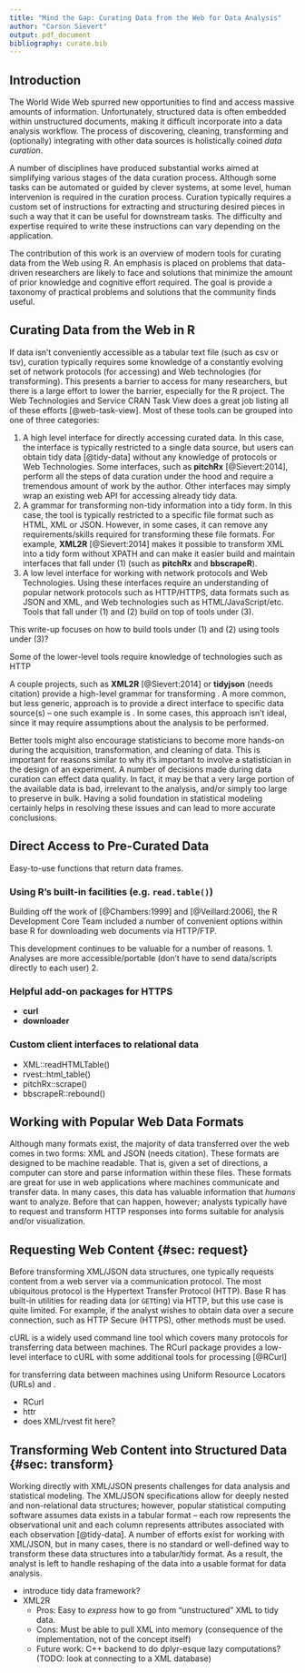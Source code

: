 ```yaml
---
title: "Mind the Gap: Curating Data from the Web for Data Analysis"
author: "Carson Sievert"
output: pdf_document
bibliography: curate.bib
---
```


<!-- Where should I fit in this related work stuff??

Extracting data placed within HTML `<table>` tags is often trivial, but they can contain un-interesting information from a data analysis perspective. In 2008, [@webtables] estimated that 154 million HTML tables (out of the 14.1 billion considered) contained high quality relational data (TODO: what exactly do they mean by high quality?). Other studies have estimated the rate of "genuine" HTML tables to be around `r round(100*1740/11477, 1)` percent [@Wang:2002].

Genuine structured data certainly exists outside of HTML tables, sometimes in the form of unstructured text or lists, making it even more difficult to detect and faithfully extract [@TEGRA] (other studies that parse text??).

In recent years, the computer science community provided a number of useful data curation systems. [@Dillon:2013] proposed a search engine for discovering (already) curated data. Several focus on data cleaning and transformation [@wrangler], [@potters-wheel], (google refine?). Some focus on integration with other local sources and deduplication [@data-tamer]. These tools empower those who want to answer questions with data, but may not have the programming skills required to manipulate data accordingly [@data-enthusiast].

The interactive data curation systems covered here ignore the first step in curating data from the Web: extraction of relevant information from a collection of Web sites or services. This is likely a result of the large amount of human intervention in deciding what content is important. For this reason, programming is essential component.
-->

## Introduction

The World Wide Web spurred new opportunities to find and access massive amounts of information. Unfortunately, structured data is often embedded within unstructured documents, making it difficult incorporate into a data analysis workflow. The process of discovering, cleaning, transforming and (optionally) integrating with other data sources is holistically coined _data curation_. 

<!-- A paragraph on large scale attempts to solve this?
  * Proposed standards such as the Semantic Web
  * Automated systems for searching/downloading curated data?
-->

A number of disciplines have produced substantial works aimed at simplifying various stages of the data curation process. Although some tasks can be automated or guided by clever systems, at some level, human intervenion is required in the curation process. Curation typically requires a custom set of instructions for extracting and structuring desired pieces in such a way that it can be useful for downstream tasks. The difficulty and expertise required to write these instructions can vary depending on the application. 

The contribution of this work is an overview of modern tools for curating data from the Web using R. An emphasis is placed on problems that data-driven researchers are likely to face and solutions that minimize the amount of prior knowledge and cognitive effort required. The goal is provide a taxonomy of practical problems and solutions that the community finds useful. 

<!-- 
  More explaination of why we focus on R!!!
   * Great language for prototyping and sketching out ideas
   * Curation is a big problem for scientific researchers! Bring the curation tools to the analysis environment!!
   * Growing set of tools make curation accessible to non-experts
-->


## Curating Data from the Web in R

If data isn't conveniently accessible as a tabular text file (such as csv or tsv), curation typically requires some knowledge of a constantly evolving set of network protocols (for accessing) and Web technologies (for transforming). This presents a barrier to access for many researchers, but there is a large effort to lower the barrier, especially for the R project. The Web Technologies and Service CRAN Task View does a great job listing all of these efforts [@web-task-view]. Most of these tools can be grouped into one of three categories:

1. A high level interface for directly accessing curated data. In this case, the interface is typically restricted to a single data source, but users can obtain tidy data [@tidy-data] without any knowledge of protocols or Web Technologies. Some interfaces, such as **pitchRx** [@Sievert:2014], perform all the steps of data curation under the hood and require a tremendous amount of work by the author. Other interfaces may simply wrap an existing web API for accessing already tidy data. 
2. A grammar for transforming non-tidy information into a tidy form. In this case, the tool is typically restricted to a specific file format such as HTML, XML or JSON. However, in some cases, it can remove any requirements/skills required for transforming these file formats. For example, **XML2R** [@Sievert:2014] makes it possible to transform XML into a tidy form without XPATH and can make it easier build and maintain interfaces that fall under (1) (such as **pitchRx** and **bbscrapeR**).
3. A low level interface for working with network protocols and Web Technologies. Using these interfaces require an understanding of popular network protocols such as HTTP/HTTPS, data formats such as JSON and XML, and Web technologies such as HTML/JavaScript/etc. Tools that fall under (1) and (2) build on top of tools under (3).

This write-up focuses on how to build tools under (1) and (2) using tools under (3)?

Some of the lower-level tools require knowledge of technologies such as HTTP 

A couple projects, such as **XML2R** [@Sievert:2014] or **tidyjson** (needs citation) provide a high-level grammar for transforming . A more common, but less generic, approach is to provide a direct interface to specific data source(s) -- one such example is . In some cases, this approach isn't ideal, since it may require assumptions about the analysis to be performed.

Better tools might also encourage statisticians to become more hands-on during the acquisition, transformation, and cleaning of data. This is important for reasons similar to why it's important to involve a statistician in the design of an experiment. A number of decisions made during data curation can effect data quality. In fact, it may be that a very large portion of the available data is bad, irrelevant to the analysis, and/or simply too large to preserve in bulk. Having a solid foundation in statistical modeling certainly helps in resolving these issues and can lead to more accurate conclusions.


## Direct Access to Pre-Curated Data

Easy-to-use functions that return data frames.

### Using R's built-in facilities (e.g. `read.table()`)

Building off the work of [@Chambers:1999] and [@Veillard:2006], the R Development Core Team included a number of convenient options within base R for downloading web documents via HTTP/FTP. 

This development continues to be valuable for a number of reasons. 
1. Analyses are more accessible/portable (don't have to send data/scripts directly to each user)
2. 

### Helpful add-on packages for HTTPS

* __curl__
* __downloader__

### Custom client interfaces to relational data

* XML::readHTMLTable()
* rvest::html_table()
* pitchRx::scrape()
* bbscrapeR::rebound()


## Working with Popular Web Data Formats

Although many formats exist, the majority of data transferred over the web comes in two forms: XML and JSON (needs citation). These formats are designed to be machine readable. That is, given a set of directions, a computer can store and parse information within these files. These formats are great for use in web applications where machines communicate and transfer data. In many cases, this data has valuable information that *humans* want to analyze. Before that can happen, however; analysts typically have to request and transform HTTP responses into forms suitable for analysis and/or visualization.

## Requesting Web Content {#sec: request}

Before transforming XML/JSON data structures, one typically requests content from a web server via a communication protocol. The most ubiquitous protocol is the Hypertext Transfer Protocol (HTTP). Base R has built-in utilities for reading data (or `GET`ting) via HTTP, but this use case is quite limited. For example, if the analyst wishes to obtain data over a secure connection, such as HTTP Secure (HTTPS), other methods must be used. 


cURL is a widely used command line tool which covers many protocols for transferring data between machines. The RCurl package provides a low-level interface to cURL with some additional tools for processing [@RCurl]

for transferring data between machines using Uniform Resource Locators (URLs) and . 

* RCurl
* httr
* does XML/rvest fit here?

## Transforming Web Content into Structured Data {#sec: transform}

Working directly with XML/JSON presents challenges for data analysis and statistical modeling. The XML/JSON specifications allow for deeply nested and non-relational data structures; however, popular statistical computing software assumes data exists in a tabular format -- each row represents the observational unit and each column represents attributes associated with each observation [@tidy-data]. A number of efforts exist for working with XML/JSON, but in many cases, there is no standard or well-defined way to transform these data structures into a tabular/tidy format. As a result, the analyst is left to handle reshaping of the data into a usable format for data analysis.

* introduce tidy data framework?
* XML2R
  * Pros: Easy to _express_ how to go from "unstructured" XML to tidy data.
  * Cons: Must be able to pull XML into memory (consequence of the implementation, not of the concept itself)
  * Future work: C++ backend to do dplyr-esque lazy computations? (TODO: look at connecting to a XML database)
